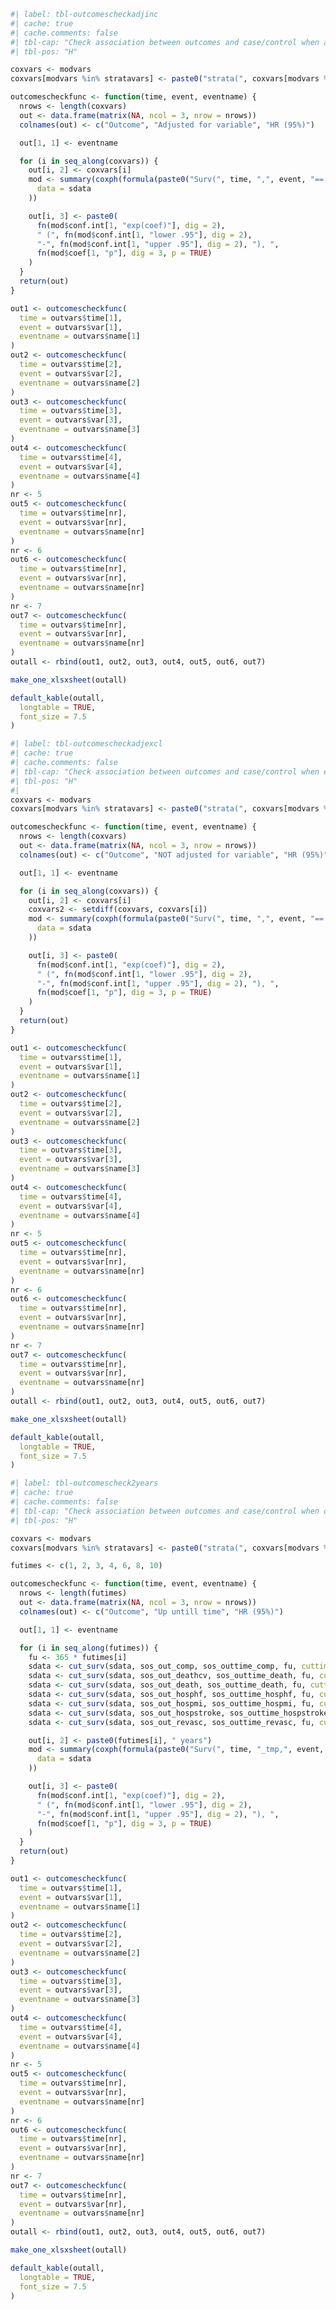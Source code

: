 ```r
#| label: tbl-outcomescheckadjinc
#| cache: true
#| cache.comments: false
#| tbl-cap: "Check association between outcomes and case/control when adding 1 variable at a time"
#| tbl-pos: "H"

coxvars <- modvars
coxvars[modvars %in% stratavars] <- paste0("strata(", coxvars[modvars %in% stratavars], ")")

outcomescheckfunc <- function(time, event, eventname) {
  nrows <- length(coxvars)
  out <- data.frame(matrix(NA, ncol = 3, nrow = nrows))
  colnames(out) <- c("Outcome", "Adjusted for variable", "HR (95%)")

  out[1, 1] <- eventname

  for (i in seq_along(coxvars)) {
    out[i, 2] <- coxvars[i]
    mod <- summary(coxph(formula(paste0("Surv(", time, ",", event, "== 'Yes') ~ case + ", coxvars[i], "+ frailty(lopnrcase)")),
      data = sdata
    ))

    out[i, 3] <- paste0(
      fn(mod$conf.int[1, "exp(coef)"], dig = 2),
      " (", fn(mod$conf.int[1, "lower .95"], dig = 2),
      "-", fn(mod$conf.int[1, "upper .95"], dig = 2), "), ",
      fn(mod$coef[1, "p"], dig = 3, p = TRUE)
    )
  }
  return(out)
}

out1 <- outcomescheckfunc(
  time = outvars$time[1],
  event = outvars$var[1],
  eventname = outvars$name[1]
)
out2 <- outcomescheckfunc(
  time = outvars$time[2],
  event = outvars$var[2],
  eventname = outvars$name[2]
)
out3 <- outcomescheckfunc(
  time = outvars$time[3],
  event = outvars$var[3],
  eventname = outvars$name[3]
)
out4 <- outcomescheckfunc(
  time = outvars$time[4],
  event = outvars$var[4],
  eventname = outvars$name[4]
)
nr <- 5
out5 <- outcomescheckfunc(
  time = outvars$time[nr],
  event = outvars$var[nr],
  eventname = outvars$name[nr]
)
nr <- 6
out6 <- outcomescheckfunc(
  time = outvars$time[nr],
  event = outvars$var[nr],
  eventname = outvars$name[nr]
)
nr <- 7
out7 <- outcomescheckfunc(
  time = outvars$time[nr],
  event = outvars$var[nr],
  eventname = outvars$name[nr]
)
outall <- rbind(out1, out2, out3, out4, out5, out6, out7)

make_one_xlsxsheet(outall)

default_kable(outall,
  longtable = TRUE,
  font_size = 7.5
)
```

```r
#| label: tbl-outcomescheckadjexcl
#| cache: true
#| cache.comments: false
#| tbl-cap: "Check association between outcomes and case/control when excluding 1 variable at a time"
#| tbl-pos: "H"
#|
coxvars <- modvars
coxvars[modvars %in% stratavars] <- paste0("strata(", coxvars[modvars %in% stratavars], ")")

outcomescheckfunc <- function(time, event, eventname) {
  nrows <- length(coxvars)
  out <- data.frame(matrix(NA, ncol = 3, nrow = nrows))
  colnames(out) <- c("Outcome", "NOT adjusted for variable", "HR (95%)")

  out[1, 1] <- eventname

  for (i in seq_along(coxvars)) {
    out[i, 2] <- coxvars[i]
    coxvars2 <- setdiff(coxvars, coxvars[i])
    mod <- summary(coxph(formula(paste0("Surv(", time, ",", event, "== 'Yes') ~ case + ", paste(coxvars2, collapse = " + "), "+ frailty(lopnrcase)")),
      data = sdata
    ))

    out[i, 3] <- paste0(
      fn(mod$conf.int[1, "exp(coef)"], dig = 2),
      " (", fn(mod$conf.int[1, "lower .95"], dig = 2),
      "-", fn(mod$conf.int[1, "upper .95"], dig = 2), "), ",
      fn(mod$coef[1, "p"], dig = 3, p = TRUE)
    )
  }
  return(out)
}

out1 <- outcomescheckfunc(
  time = outvars$time[1],
  event = outvars$var[1],
  eventname = outvars$name[1]
)
out2 <- outcomescheckfunc(
  time = outvars$time[2],
  event = outvars$var[2],
  eventname = outvars$name[2]
)
out3 <- outcomescheckfunc(
  time = outvars$time[3],
  event = outvars$var[3],
  eventname = outvars$name[3]
)
out4 <- outcomescheckfunc(
  time = outvars$time[4],
  event = outvars$var[4],
  eventname = outvars$name[4]
)
nr <- 5
out5 <- outcomescheckfunc(
  time = outvars$time[nr],
  event = outvars$var[nr],
  eventname = outvars$name[nr]
)
nr <- 6
out6 <- outcomescheckfunc(
  time = outvars$time[nr],
  event = outvars$var[nr],
  eventname = outvars$name[nr]
)
nr <- 7
out7 <- outcomescheckfunc(
  time = outvars$time[nr],
  event = outvars$var[nr],
  eventname = outvars$name[nr]
)
outall <- rbind(out1, out2, out3, out4, out5, out6, out7)

make_one_xlsxsheet(outall)

default_kable(outall,
  longtable = TRUE,
  font_size = 7.5
)
```

```r
#| label: tbl-outcomescheck2years
#| cache: true
#| cache.comments: false
#| tbl-cap: "Check association between outcomes and case/control when only including the first 2 years follow-up"
#| tbl-pos: "H"

coxvars <- modvars
coxvars[modvars %in% stratavars] <- paste0("strata(", coxvars[modvars %in% stratavars], ")")

futimes <- c(1, 2, 3, 4, 6, 8, 10)

outcomescheckfunc <- function(time, event, eventname) {
  nrows <- length(futimes)
  out <- data.frame(matrix(NA, ncol = 3, nrow = nrows))
  colnames(out) <- c("Outcome", "Up untill time", "HR (95%)")

  out[1, 1] <- eventname

  for (i in seq_along(futimes)) {
    fu <- 365 * futimes[i]
    sdata <- cut_surv(sdata, sos_out_comp, sos_outtime_comp, fu, cuttime = TRUE, censval = "No", rename = "_tmp")
    sdata <- cut_surv(sdata, sos_out_deathcv, sos_outtime_death, fu, cuttime = F, censval = "No", rename = "_tmp")
    sdata <- cut_surv(sdata, sos_out_death, sos_outtime_death, fu, cuttime = T, censval = "No", rename = "_tmp")
    sdata <- cut_surv(sdata, sos_out_hosphf, sos_outtime_hosphf, fu, cuttime = TRUE, censval = "No", rename = "_tmp")
    sdata <- cut_surv(sdata, sos_out_hospmi, sos_outtime_hospmi, fu, cuttime = TRUE, censval = "No", rename = "_tmp")
    sdata <- cut_surv(sdata, sos_out_hospstroke, sos_outtime_hospstroke, fu, cuttime = TRUE, censval = "No", rename = "_tmp")
    sdata <- cut_surv(sdata, sos_out_revasc, sos_outtime_revasc, fu, cuttime = TRUE, censval = "No", rename = "_tmp")

    out[i, 2] <- paste0(futimes[i], " years")
    mod <- summary(coxph(formula(paste0("Surv(", time, "_tmp,", event, "_tmp == 'Yes') ~ case + ", paste(coxvars, collapse = " + "), "+ frailty(lopnrcase)")),
      data = sdata
    ))

    out[i, 3] <- paste0(
      fn(mod$conf.int[1, "exp(coef)"], dig = 2),
      " (", fn(mod$conf.int[1, "lower .95"], dig = 2),
      "-", fn(mod$conf.int[1, "upper .95"], dig = 2), "), ",
      fn(mod$coef[1, "p"], dig = 3, p = TRUE)
    )
  }
  return(out)
}

out1 <- outcomescheckfunc(
  time = outvars$time[1],
  event = outvars$var[1],
  eventname = outvars$name[1]
)
out2 <- outcomescheckfunc(
  time = outvars$time[2],
  event = outvars$var[2],
  eventname = outvars$name[2]
)
out3 <- outcomescheckfunc(
  time = outvars$time[3],
  event = outvars$var[3],
  eventname = outvars$name[3]
)
out4 <- outcomescheckfunc(
  time = outvars$time[4],
  event = outvars$var[4],
  eventname = outvars$name[4]
)
nr <- 5
out5 <- outcomescheckfunc(
  time = outvars$time[nr],
  event = outvars$var[nr],
  eventname = outvars$name[nr]
)
nr <- 6
out6 <- outcomescheckfunc(
  time = outvars$time[nr],
  event = outvars$var[nr],
  eventname = outvars$name[nr]
)
nr <- 7
out7 <- outcomescheckfunc(
  time = outvars$time[nr],
  event = outvars$var[nr],
  eventname = outvars$name[nr]
)
outall <- rbind(out1, out2, out3, out4, out5, out6, out7)

make_one_xlsxsheet(outall)

default_kable(outall,
  longtable = TRUE,
  font_size = 7.5
)
```
